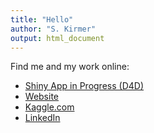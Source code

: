 ```yaml
---
title: "Hello"
author: "S. Kirmer"
output: html_document
---
```


Find me and my work online:

* [Shiny App in Progress (D4D)](https://skirmer.shinyapps.io/firstapp/)  
* [Website](http://www.stephaniekirmer.com)
* [Kaggle.com](https://www.kaggle.com/skirmer)
* [LinkedIn](https://www.linkedin.com/in/skirmer)